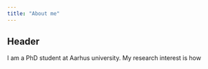 ```yaml
---
title: "About me"
---
```


## Header

I am a PhD student at Aarhus university.
My research interest is how 